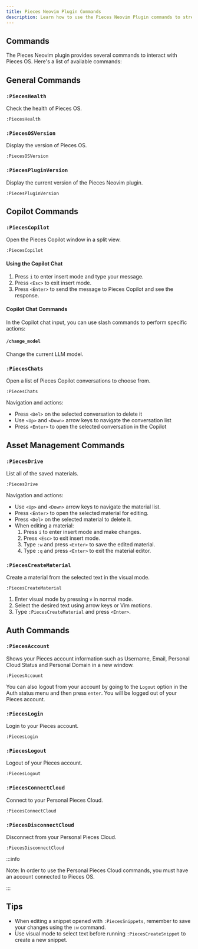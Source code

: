 ```yaml
---
title: Pieces Neovim Plugin Commands
description: Learn how to use the Pieces Neovim Plugin commands to streamline your workflow and boost productivity.
---
```



## Commands

The Pieces Neovim plugin provides several commands to interact with Pieces OS. Here's a list of available commands:

## General Commands

### `:PiecesHealth`

Check the health of Pieces OS.

```vim
:PiecesHealth
```

### `:PiecesOSVersion`

Display the version of Pieces OS.

```vim
:PiecesOSVersion
```
### `:PiecesPluginVersion`

Display the current version of the Pieces Neovim plugin.

```vim
:PiecesPluginVersion
```

## Copilot Commands 

### `:PiecesCopilot`

Open the Pieces Copilot window in a split view. 

```vim
:PiecesCopilot
```

#### Using the Copilot Chat

1. Press `i` to enter insert mode and type your message.
2. Press `<Esc>` to exit insert mode.
3. Press `<Enter>` to send the message to Pieces Copilot and see the response.

#### Copilot Chat Commands

In the Copilot chat input, you can use slash commands to perform specific actions:

####  `/change_model`

Change the current LLM model.

### `:PiecesChats`

Open a list of Pieces Copilot conversations to choose from.

```vim
:PiecesChats
```
Navigation and actions:
- Press `<Del>` on the selected conversation to delete it
- Use `<Up>` and `<Down>` arrow keys to navigate the conversation list
- Press `<Enter>` to open the selected conversation in the Copilot

## Asset Management Commands

### `:PiecesDrive`

List all of the saved materials.

```vim
:PiecesDrive
```
Navigation and actions:
- Use `<Up>` and `<Down>` arrow keys to navigate the material list.
- Press `<Enter>` to open the selected material for editing.
- Press `<Del>` on the selected material to delete it.
- When editing a material:
  1. Press `i` to enter insert mode and make changes.
  2. Press `<Esc>` to exit insert mode.
  3. Type `:w` and press `<Enter>` to save the edited material.
  4. Type `:q` and press `<Enter>` to exit the material editor.


### `:PiecesCreateMaterial`

Create a material from the selected text in the visual mode.

```vim
:PiecesCreateMaterial
```

1. Enter visual mode by pressing `v` in normal mode.
2. Select the desired text using arrow keys or Vim motions.
3. Type `:PiecesCreateMaterial` and press `<Enter>`.

## Auth Commands

### `:PiecesAccount`

Shows your Pieces account information such as Username, Email, Personal Cloud Status and Personal Domain in a new window.  

```vim
:PiecesAccount
```
You can also logout from your account by going to the `Logout` option in the Auth status menu and then press `enter`. You will be logged out of your Pieces account.

### `:PiecesLogin`

Login to your Pieces account.

```vim
:PiecesLogin
```

### `:PiecesLogout`

Logout of your Pieces account.

```vim
:PiecesLogout
```

### `:PiecesConnectCloud`

Connect to your Personal Pieces Cloud. 

```vim
:PiecesConnectCloud
```

### `:PiecesDisconnectCloud`

Disconnect from your Personal Pieces Cloud.

```vim
:PiecesDisconnectCloud
```

:::info

 Note: In order to use the Personal Pieces Cloud commands, you must have an account connected to Pieces OS.

:::
## Tips

- When editing a snippet opened with `:PiecesSnippets`, remember to save your changes using the `:w` command.
- Use visual mode to select text before running `:PiecesCreateSnippet` to create a new snippet.



